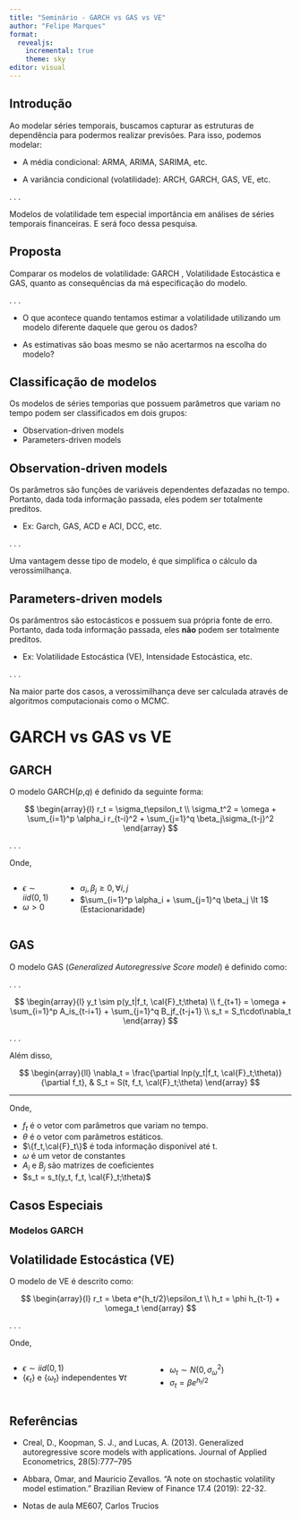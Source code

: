 ---
title: "Seminário - GARCH vs GAS vs VE"
author: "Felipe Marques"
format: 
  revealjs:
    incremental: true
    theme: sky
editor: visual
---

## Introdução

Ao modelar séries temporais, buscamos capturar as estruturas de dependência para podermos realizar previsões. Para isso, podemos modelar:

-   A média condicional: ARMA, ARIMA, SARIMA, etc.

-   A variância condicional (volatilidade): ARCH, GARCH, GAS, VE, etc.

. . .

Modelos de volatilidade tem especial importância em análises de séries temporais financeiras. E será foco dessa pesquisa.

## Proposta

Comparar os modelos de volatilidade: GARCH , Volatilidade Estocástica e GAS, quanto as consequências da má especificação do modelo.

. . .

-   O que acontece quando tentamos estimar a volatilidade utilizando um modelo diferente daquele que gerou os dados?

-   As estimativas são boas mesmo se não acertarmos na escolha do modelo?

## Classificação de modelos

Os modelos de séries temporias que possuem parâmetros que variam no tempo podem ser classificados em dois grupos:

-   Observation-driven models
-   Parameters-driven models

## Observation-driven models

Os parâmetros são funções de variáveis dependentes defazadas no tempo. Portanto, dada toda informação passada, eles podem ser totalmente preditos.

-   Ex: Garch, GAS, ACD e ACI, DCC, etc.

. . .

Uma vantagem desse tipo de modelo, é que simplifica o cálculo da verossimilhança.

## Parameters-driven models

Os parâmentros são estocásticos e possuem sua própria fonte de erro. Portanto, dada toda informação passada, eles **não** podem ser totalmente preditos.

-   Ex: Volatilidade Estocástica (VE), Intensidade Estocástica, etc.

. . .

Na maior parte dos casos, a verossimilhança deve ser calculada através de algoritmos computacionais como o MCMC.

# GARCH vs GAS vs VE

## GARCH

O modelo GARCH($p$,$q$) é definido da seguinte forma:

$$
\begin{array}{l}
r_t = \sigma_t\epsilon_t \\
\sigma_t^2 = \omega + \sum_{i=1}^p \alpha_i r_{t-i}^2 + \sum_{j=1}^q \beta_j\sigma_{t-j}^2
\end{array}
$$

. . .

Onde,

::: columns
::: {.column widht="50%"}
-   $\epsilon \sim iid(0,1)$
-   $\omega \gt 0$
:::

::: {.column widht="50%"}
-   $\alpha_i,\beta_j \ge 0, \forall i,j$
-   $\sum_{i=1}^p \alpha_i + \sum_{j=1}^q \beta_j \lt 1$ (Estacionaridade)
:::
:::

## GAS

O modelo GAS (*Generalized Autoregressive Score model*) é definido como:

. . .

$$
\begin{array}{l}
  y_t \sim p(y_t|f_t, \cal{F}_t;\theta) \\
  f_{t+1} = \omega + \sum_{i=1}^p A_is_{t-i+1} + \sum_{j=1}^q B_jf_{t-j+1} \\
  s_t = S_t\cdot\nabla_t
\end{array}
$$

. . .

Além disso,

$$
\begin{array}{ll}
  \nabla_t = \frac{\partial lnp(y_t|f_t, \cal{F}_t;\theta)}{\partial f_t}, & S_t = S(t, f_t, \cal{F}_t;\theta)
\end{array}
$$

------------------------------------------------------------------------

Onde,

-   $f_t$ é o vetor com parâmetros que variam no tempo.
-   $\theta$ é o vetor com parâmetros estáticos.
-   $\{f_t,\cal{F}_t\}$ é toda informação disponível até t.
-   $\omega$ é um vetor de constantes
-   $A_i$ e $B_j$ são matrizes de coeficientes
-   $s_t = s_t(y_t, f_t, \cal{F}_t;\theta)$

## Casos Especiais

### Modelos GARCH

## Volatilidade Estocástica (VE)

O modelo de VE é descrito como:

$$
\begin{array}{l}
  r_t = \beta e^{h_t/2}\epsilon_t \\
  h_t = \phi h_{t-1} + \omega_t
\end{array}
$$

. . .

Onde,

::: columns
::: {.column width="50%"}
-   $\epsilon \sim iid(0,1)$
-   $\{\epsilon_t\}$ e $\{\omega_t\}$ independentes $\forall t$
:::

::: {.column width="50%"}
-   $\omega_t \sim N(0, \sigma_\omega^2)$
-   $\sigma_t = \beta e^{h_t/2}$
:::
:::

## Referências

-   Creal, D., Koopman, S. J., and Lucas, A. (2013). Generalized autoregressive score models with applications. Journal of Applied Econometrics, 28(5):777--795

-   Abbara, Omar, and Mauricio Zevallos. "A note on stochastic volatility model estimation." Brazilian Review of Finance 17.4 (2019): 22-32.

-   Notas de aula ME607, Carlos Trucios

